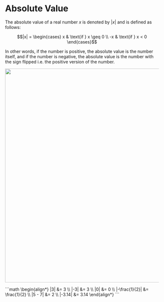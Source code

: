 
# Absolute Value

The absolute value of a real number $x$ is denoted by $|x|$ and is defined as follows:

```math
|x| = \begin{cases}
x & \text{if } x \geq 0 \\
-x & \text{if } x < 0
\end{cases}
```

In other words, if the number is positive, the absolute value is the number itself, and if the number is negative, 
the absolute value is the number with the sign flipped i.e. the positive version of the number.

<Image 
    src="/maths/absoluteValueNumberLine.png" 
    caption='The absolute value can also be thought of as the "distance" of a number from zero on the number line.'
    width="700"
/>

<Callout type="example">
```math
\begin{align*}
|3| &= 3 \\
|-3| &= 3 \\
|0| &= 0 \\
|-\frac{1}{2}| &= \frac{1}{2} \\
|5 - 7| &= 2 \\
|-3.14| &= 3.14
\end{align*}
```
</Callout>